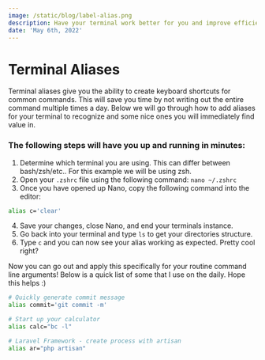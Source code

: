 ```yaml
---
image: /static/blog/label-alias.png
description: Have your terminal work better for you and improve efficiency!
date: 'May 6th, 2022'
---
```


# Terminal Aliases

Terminal aliases give you the ability to create keyboard shortcuts for common commands.
This will save you time by not writing out the entire command multiple times a day.
Below we will go through how to add aliases for your terminal to recognize and some nice ones
you will immediately find value in.

### The following steps will have you up and running in minutes:

1. Determine which terminal you are using. This can differ between bash/zsh/etc.. For this example
   we will be using zsh.
2. Open your `.zshrc` file using the following command: `nano ~/.zshrc`
3. Once you have opened up Nano, copy the following command into the editor:

```bash
alias c='clear'
```

4. Save your changes, close Nano, and end your terminals instance.
5. Go back into your terminal and type `ls` to get your directories structure.
6. Type `c` and you can now see your alias working as expected. Pretty cool right?

Now you can go out and apply this specifically for your routine command line arguments!
Below is a quick list of some that I use on the daily. Hope this helps :)

```bash
# Quickly generate commit message
alias commit='git commit -m'

# Start up your calculator
alias calc="bc -l"

# Laravel Framework - create process with artisan
alias ar="php artisan"
```

